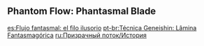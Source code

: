 {{EventTabs}}

{{Description|There is a rather unique martial arts school in Inazuma, and its name is "Shinryuu."}}

==Phantom Flow: Phantasmal Blade==
{{Transclude|Phantom Flow: Phantasmal Blade|Dialogue|main=1|top=1}}

[[es:Flujo fantasmal: el filo ilusorio]]
[[pt-br:Técnica Geneishin: Lâmina Fantasmagórica]]
[[ru:Призрачный поток/История]]